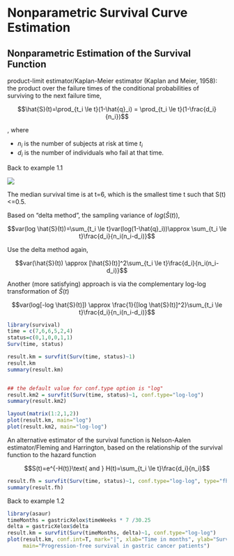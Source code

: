 # Nonparametric Survival Curve Estimation

## Nonparametric Estimation of the Survival Function

product-limit estimator/Kaplan-Meier estimator (Kaplan and Meier, 1958): the product over the failure times of the conditional probabilities of surviving to the next failure time,

$$\hat{S}(t)=\prod_{t_i \le t}(1-\hat{q}_i) = \prod_{t_i \le t}(1-\frac{d_i}{n_i})$$

, where

- $n_i$ is the number of subjects at risk at time $t_i$
- $d_i$ is the number of individuals who fail at that time.

Back to example 1.1

![](./images/table3.1-figure3.1.png)

The median survival time is at t=6, which is the smallest time t such that S(t)<=0.5.

Based on "delta method", the sampling variance of $log(\hat{S}(t))$,

$$var(log \hat{S}(t))=\sum_{t_i \le t}var(log(1-\hat{q}_i))\approx \sum_{t_i \le t}\frac{d_i}{n_i(n_i-d_i)}$$

Use the delta method again,

$$var(\hat{S}(t)) \approx [\hat{S}(t)]^2\sum_{t_i \le t}\frac{d_i}{n_i(n_i-d_i)}$$

Another (more satisfying) approach is via the complementary log-log transformation of $\hat{S}(t)$

$$var(log[-log \hat{S}(t)]) \approx \frac{1}{[log \hat{S}(t)]^2}\sum_{t_i \le t}\frac{d_i}{n_i(n_i-d_i)}$$

```r
library(survival)
time = c(7,6,6,5,2,4)
status=c(0,1,0,0,1,1)
Surv(time, status)

result.km = survfit(Surv(time, status)~1)
result.km
summary(result.km)


## the default value for conf.type option is "log"
result.km2 = survfit(Surv(time, status)~1, conf.type="log-log")
summary(result.km2)

layout(matrix(1:2,1,2))
plot(result.km, main="log")
plot(result.km2, main="log-log")
```

An alternative estimator of the survival function is Nelson-Aalen estimator/Fleming and Harrington, based on the relationship of the survival function to the hazard function

$$S(t)=e^{-H(t)}\text{ and } H(t)=\sum_{t_i \le t}\frac{d_i}{n_i}$$

```r
result.fh = survfit(Surv(time, status)~1, conf.type="log-log", type="fh")
summary(result.fh)
```

Back to example 1.2

```r
library(asaur)
timeMonths = gastricXelox$timeWeeks * 7 /30.25
delta = gastricXelox$delta
result.km = survfit(Surv(timeMonths, delta)~1, conf.type="log-log")
plot(result.km, conf.int=T, mark="|", xlab="Time in months", ylab="Survival probability",
     main="Progression-free survival in gastric cancer patients")
```

